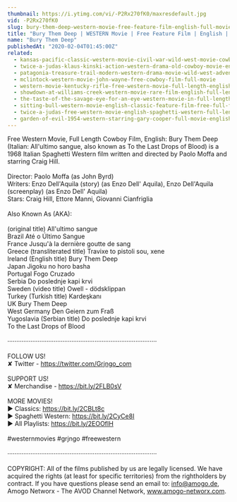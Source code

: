 ```yaml
---
thumbnail: https://i.ytimg.com/vi/-P2Rx270fK0/maxresdefault.jpg
vid: -P2Rx270fK0
slug: bury-them-deep-western-movie-free-feature-film-english-full-movie
title: "Bury Them Deep | WESTERN Movie | Free Feature Film | English | Full Movie"
name: "Bury Them Deep"
publishedAt: "2020-02-04T01:45:00Z"
related:
  - kansas-pacific-classic-western-movie-civil-war-wild-west-movie-cowboys
  - twice-a-judas-klaus-kinski-action-western-drama-old-cowboy-movie-english
  - patagonia-treasure-trail-modern-western-drama-movie-wild-west-adventure-western-movies
  - mclintock-western-movie-john-wayne-free-cowboy-film-full-movie
  - western-movie-kentucky-rifle-free-western-movie-full-length-english-full-movies
  - showdown-at-williams-creek-western-movie-rare-film-english-full-length-free-youtube-movies
  - the-taste-of-the-savage-eye-for-an-eye-western-movie-in-full-length-english-free-feature-film
  - sitting-bull-western-movie-english-classic-feature-film-free-full-flick-free-western-movies
  - twice-a-judas-free-western-movie-english-spaghetti-western-full-length
  - garden-of-evil-1954-western-starring-gary-cooper-full-movie-english-full-free-western-movies
---
```


Free Western Movie, Full Length Cowboy Film, English: Bury Them Deep (Italian: All'ultimo sangue, also known as To the Last Drops of Blood) is a 1968 Italian Spaghetti Western film written and directed by Paolo Moffa and starring Craig Hill.<br />
<br />
Director: Paolo Moffa (as John Byrd)<br />
Writers: Enzo Dell'Aquila (story) (as Enzo Dell' Aquila), Enzo Dell'Aquila (screenplay) (as Enzo Dell' Aquila)<br />
Stars: Craig Hill, Ettore Manni, Giovanni Cianfriglia<br />
<br />
Also Known As (AKA):<br />
<br />
(original title) All'ultimo sangue<br />
Brazil Até o Último Sangue<br />
France Jusqu'à la dernière goutte de sang<br />
Greece (transliterated title) Travixe to pistoli sou, xene<br />
Ireland (English title) Bury Them Deep<br />
Japan Jigoku no horo basha<br />
Portugal Fogo Cruzado<br />
Serbia Do poslednje kapi krvi<br />
Sweden (video title) Owell - dödsklippan<br />
Turkey (Turkish title) Kardeşkanı<br />
UK Bury Them Deep<br />
West Germany Den Geiern zum Fraß<br />
Yugoslavia (Serbian title) Do poslednje kapi krvi<br />
To the Last Drops of Blood<br />
<br />
····················································································<br />
<br />
FOLLOW US!<br />
✘ Twitter - https://twitter.com/Grjngo_com<br />
<br />
SUPPORT US!<br />
✘ Merchandise - https://bit.ly/2FLB0sV<br />
<br />
MORE MOVIES! <br />
► Classics: https://bit.ly/2CBLt8c <br />
► Spaghetti Western: https://bit.ly/2CyCe8I <br />
► All Playlists: https://bit.ly/2EOOfIH <br />
<br />
#westernmovies #grjngo #freewestern<br />
<br />
····················································································<br />
<br />
COPYRIGHT: All of the films published by us are legally licensed. We have acquired the rights (at least for specific territories) from the rightholders by contract. If you have questions please send an email to: info@amogo.de, Amogo Networx - The AVOD Channel Network, www.amogo-networx.com.